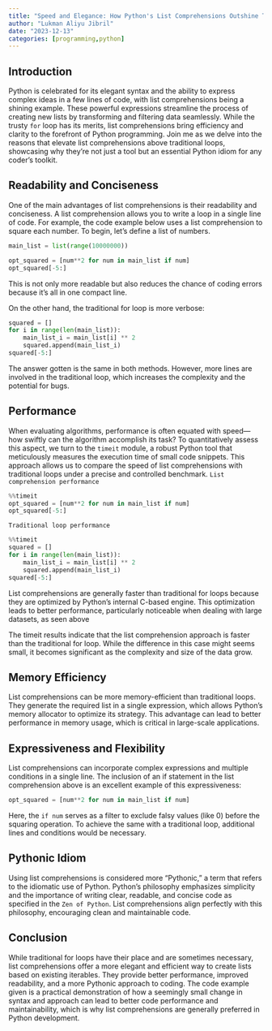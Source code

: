 ```yaml
---
title: "Speed and Elegance: How Python's List Comprehensions Outshine Traditional Loops"
author: "Lukman Aliyu Jibril"
date: "2023-12-13"
categories: [programming,python]
---
```


## Introduction

Python is celebrated for its elegant syntax and the ability to express complex ideas in a few lines of code, with list comprehensions being a shining example. These powerful expressions streamline the process of creating new lists by transforming and filtering data seamlessly. While the trusty `for` loop has its merits, list comprehensions bring efficiency and clarity to the forefront of Python programming. Join me as we delve into the reasons that elevate list comprehensions above traditional loops, showcasing why they're not just a tool but an essential Python idiom for any coder's toolkit.

## Readability and Conciseness

One of the main advantages of list comprehensions is their readability and conciseness. A list comprehension allows you to write a loop in a single line of code. For example, the code example below uses a list comprehension to square each number. To begin, let's define a list of numbers.

```python
main_list = list(range(10000000))
```

```python
opt_squared = [num**2 for num in main_list if num]
opt_squared[-5:]
```

This is not only more readable but also reduces the chance of coding errors because it's all in one compact line. 

On the other hand, the traditional for loop is more verbose:

```python
squared = []
for i in range(len(main_list)):
    main_list_i = main_list[i] ** 2
    squared.append(main_list_i)
squared[-5:]
```

The answer gotten is the same in both methods. However, more lines are involved in the traditional loop, which increases the complexity and the potential for bugs.

## Performance

When evaluating algorithms, performance is often equated with speed—how swiftly can the algorithm accomplish its task? To quantitatively assess this aspect, we turn to the `timeit` module, a robust Python tool that meticulously measures the execution time of small code snippets. This approach allows us to compare the speed of list comprehensions with traditional loops under a precise and controlled benchmark.
`List comprehension performance`
```python
%%timeit
opt_squared = [num**2 for num in main_list if num]
opt_squared[-5:]
```

`Traditional loop performance`
```python
%%timeit
squared = []
for i in range(len(main_list)):
    main_list_i = main_list[i] ** 2
    squared.append(main_list_i)
squared[-5:]
```


List comprehensions are generally faster than traditional for loops because they are optimized by Python's internal C-based engine. This optimization leads to better performance, particularly noticeable when dealing with large datasets, as seen above

The timeit results  indicate that the list comprehension approach is faster than the traditional for loop. While the difference in this case might seems small, it becomes significant as the complexity and size of the data grow.

## Memory Efficiency

List comprehensions can be more memory-efficient than traditional loops. They generate the required list in a single expression, which allows Python's memory allocator to optimize its strategy. This advantage can lead to better performance in memory usage, which is critical in large-scale applications.

## Expressiveness and Flexibility

List comprehensions can incorporate complex expressions and multiple conditions in a single line. The inclusion of an if statement in the list comprehension above is an excellent example of this expressiveness:

```py
opt_squared = [num**2 for num in main_list if num]
```

Here, the `if num` serves as a filter to exclude falsy values (like 0) before the squaring operation. To achieve the same with a traditional loop, additional lines and conditions would be necessary.

## Pythonic Idiom

Using list comprehensions is considered more "Pythonic," a term that refers to the idiomatic use of Python. Python’s philosophy emphasizes simplicity and the importance of writing clear, readable, and concise code as specified in the `Zen of Python`. List comprehensions align perfectly with this philosophy, encouraging clean and maintainable code.

## Conclusion

While traditional for loops have their place and are sometimes necessary, list comprehensions offer a more elegant and efficient way to create lists based on existing iterables. They provide better performance, improved readability, and a more Pythonic approach to coding. The code example given is a practical demonstration of how a seemingly small change in syntax and approach can lead to better code performance and maintainability, which is why list comprehensions are generally preferred in Python development.






